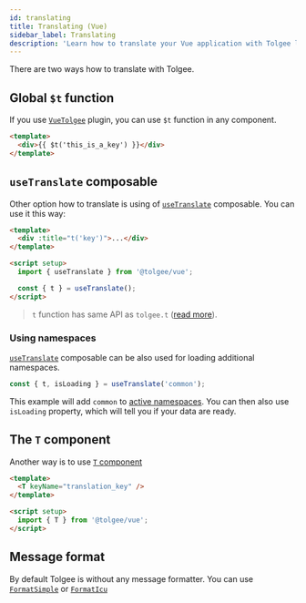 ```yaml
---
id: translating
title: Translating (Vue)
sidebar_label: Translating
description: 'Learn how to translate your Vue application with Tolgee localization tool: with the T-component or by Imperative translation.'
---
```


There are two ways how to translate with Tolgee.

## Global `$t` function

If you use [`VueTolgee`](./api#vuetolgee-plugin) plugin, you can use `$t` function in any component.

```html
<template>
  <div>{{ $t('this_is_a_key') }}</div>
</template>
```

## `useTranslate` composable

Other option how to translate is using of [`useTranslate`](./api#composable-usetranslate) composable. You can use it this way:

```html
<template>
  <div :title="t('key')">...</div>
</template>

<script setup>
  import { useTranslate } from '@tolgee/vue';

  const { t } = useTranslate();
</script>
```

> `t` function has same API as `tolgee.t` ([read more](/api/core_package/tolgee.mdx#t)).

### Using namespaces

[`useTranslate`](./api#composable-usetranslate) composable can be also used for loading additional namespaces.

```ts
const { t, isLoading } = useTranslate('common');
```

This example will add `common` to [active namespaces](/api/core_package/tolgee.mdx#addactivens). You can then also use `isLoading` property, which will tell you if your data are ready.

## The `T` component

Another way is to use [`T` component](./api#t-component)

```html
<template>
  <T keyName="translation_key" />
</template>

<script setup>
  import { T } from '@tolgee/vue';
</script>
```

## Message format

By default Tolgee is without any message formatter. You can use [`FormatSimple`](/api/core_package/format_simple.mdx) or [`FormatIcu`](/platform/icu_message_format)
